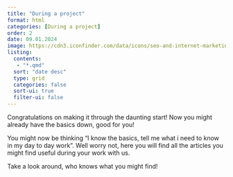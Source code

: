 ```yaml
---
title: "During a project"
format: html
categories: [During a project]
order: 2
date: 09.01.2024
image: https://cdn3.iconfinder.com/data/icons/seo-and-internet-marketing-12/512/80-512.png
listing:
  contents: 
   - "*.qmd"
  sort: "date desc"
  type: grid
  categories: false
  sort-ui: true
  filter-ui: false
---
```


Congratulations on making it through the daunting start! Now you might already have the basics down, good for you!

You might now be thinking "I know the basics, tell me what i need to know in my day to day work". Well worry not, here you will find all the articles you might find useful during your work with us.

Take a look around, who knows what you might find!